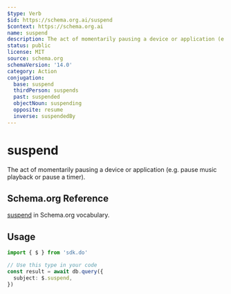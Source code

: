 ```yaml
---
$type: Verb
$id: https://schema.org.ai/suspend
$context: https://schema.org.ai
name: suspend
description: The act of momentarily pausing a device or application (e.g. pause music playback or pause a timer).
status: public
license: MIT
source: schema.org
schemaVersion: '14.0'
category: Action
conjugation:
  base: suspend
  thirdPerson: suspends
  past: suspended
  objectNoun: suspending
  opposite: resume
  inverse: suspendedBy
---
```


# suspend

The act of momentarily pausing a device or application (e.g. pause music playback or pause a timer).

## Schema.org Reference

[suspend](https://schema.org/SuspendAction) in Schema.org vocabulary.

## Usage

```typescript
import { $ } from 'sdk.do'

// Use this type in your code
const result = await db.query({
  subject: $.suspend,
})
```
